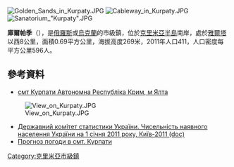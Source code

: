 {{No footnotes|time=2015-09-16T13:37:56+00:00}}
[[Image:Golden_Sands_in_Kurpaty.JPG|right]]
[[Image:Cableway_in_Kurpaty.JPG|right]]
[[Image:Sanatorium_"Kurpaty".JPG|right]]

'''庫爾帕季'''（{{lang-ru|Курпаты}}），是[[俄羅斯|俄羅斯]]或[[烏克蘭|烏克蘭]]的市級鎮，位於[[克里米亞半島|克里米亞半島]]南岸，處於[[雅爾塔|雅爾塔]]以西8公里，面積0.69平方公里，海拔高度269米，2011年人口411，人口密度每平方公里596人。

==參考資料==
*[http://gska2.rada.gov.ua/pls/z7502/A005?rdat1=19.02.2009&rf7571=1299 смт Курпати Автономна Республіка Крим, м Ялта]{{dead link|date=2018年2月 |bot=InternetArchiveBot |fix-attempted=yes }}
[[Image:View_on_Kurpaty.JPG|right]]
*[https://web.archive.org/web/20121010205321/http://stat6.stat.lviv.ua/PXWEB2007/ukr/publ/2011/chnas.zip Державний комітет статистики України. Чисельність наявного населення України на 1 січня 2011 року, Київ-2011 (doc)]
*[http://weather.in.ua/ua/krym/12856 Прогноз погоди в смт. Курпати] {{Wayback|url=http://weather.in.ua/ua/krym/12856 |date=20200807124849 }}

{{coord|44|26|41|N|34|7|36|E|scale:30000|display=title}}

{{DEFAULTSORT:Курпати}}
[[Category:克里米亞市級鎮|Category:克里米亞市級鎮]]


{{Crimea-geo-stub}}